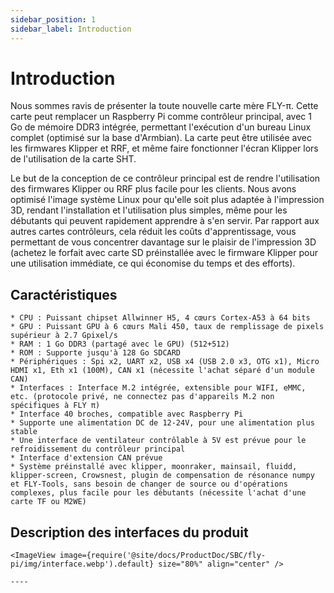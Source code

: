 ```yaml
---
sidebar_position: 1
sidebar_label: Introduction
---
```




# Introduction

Nous sommes ravis de présenter la toute nouvelle carte mère FLY-π. Cette carte peut remplacer un Raspberry Pi comme contrôleur principal, avec 1 Go de mémoire DDR3 intégrée, permettant l'exécution d'un bureau Linux complet (optimisé sur la base d'Armbian). La carte peut être utilisée avec les firmwares Klipper et RRF, et même faire fonctionner l'écran Klipper lors de l'utilisation de la carte SHT.

Le but de la conception de ce contrôleur principal est de rendre l'utilisation des firmwares Klipper ou RRF plus facile pour les clients. Nous avons optimisé l'image système Linux pour qu'elle soit plus adaptée à l'impression 3D, rendant l'installation et l'utilisation plus simples, même pour les débutants qui peuvent rapidement apprendre à s'en servir. Par rapport aux autres cartes contrôleurs, cela réduit les coûts d'apprentissage, vous permettant de vous concentrer davantage sur le plaisir de l'impression 3D (achetez le forfait avec carte SD préinstallée avec le firmware Klipper pour une utilisation immédiate, ce qui économise du temps et des efforts).

## Caractéristiques

    * CPU : Puissant chipset Allwinner H5, 4 cœurs Cortex-A53 à 64 bits
    * GPU : Puissant GPU à 6 cœurs Mali 450, taux de remplissage de pixels supérieur à 2.7 Gpixel/s
    * RAM : 1 Go DDR3 (partagé avec le GPU) (512+512)
    * ROM : Supporte jusqu'à 128 Go SDCARD
    * Périphériques : Spi x2, UART x2, USB x4 (USB 2.0 x3, OTG x1), Micro HDMI x1, Eth x1 (100M), CAN x1 (nécessite l'achat séparé d'un module CAN)
    * Interfaces : Interface M.2 intégrée, extensible pour WIFI, eMMC, etc. (protocole privé, ne connectez pas d'appareils M.2 non spécifiques à FLY π)
    * Interface 40 broches, compatible avec Raspberry Pi
    * Supporte une alimentation DC de 12-24V, pour une alimentation plus stable
    * Une interface de ventilateur contrôlable à 5V est prévue pour le refroidissement du contrôleur principal
    * Interface d'extension CAN prévue
    * Système préinstallé avec klipper, moonraker, mainsail, fluidd, klipper-screen, Crowsnest, plugin de compensation de résonance numpy et FLY-Tools, sans besoin de changer de source ou d'opérations complexes, plus facile pour les débutants (nécessite l'achat d'une carte TF ou M2WE)

## Description des interfaces du produit

    <ImageView image={require('@site/docs/ProductDoc/SBC/fly-pi/img/interface.webp').default} size="80%" align="center" />

    ----